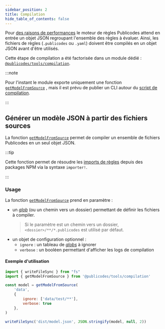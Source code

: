 ```yaml
---
sidebar_position: 2
title: Compilation
hide_table_of_contents: false
---
```


Pour [des raisons de
performances](https://github.com/publicodes/publicodes/pull/254) le moteur de
règles Publicodes attend en entrée un objet JSON regroupant l'ensemble des
règles à évaluer. Ainsi, les fichiers de règles (`.publicodes` ou `.yaml`)
doivent être compilés en un objet JSON avant d'être utilisés.

Cette étape de compilation a été factorisée dans un module dédié :
[`@publicodes/tools/compilation`](https://publicodes.github.io/tools/modules/compilation.html).

:::note

Pour l'instant le module exporte uniquement une fonction
[`getModelFromSource`](https://publicodes.github.io/tools/functions/compilation.getModelFromSource.html)
, mais il est prévu de publier un CLI autour du [script de
compilation](https://github.com/publicodes/model-template/blob/main/build.js).

:::

## Générer un modèle JSON à partir des fichiers sources

La fonction
[`getModelFromSource`](https://publicodes.github.io/tools/functions/compilation.getModelFromSource.html)
permet de compiler un ensemble de fichiers Publicodes en un seul objet JSON.

:::tip

Cette fonction permet de résoudre les [imports de règles](./imports) depuis des packages NPM
via la syntaxe `importer!`.

:::

### Usage

La fonction
[`getModelFromSource`](https://publicodes.github.io/tools/functions/compilation.getModelFromSource.html)
prend en paramètre :

- un [_glob_](https://www.npmjs.com/package/glob) (ou un chemin vers un dossier)
  permettant de définir les fichiers à compiler.
  > Si le paramètre est un chemin vers un dossier, `<dossier>/**/*.publicodes`
  > est utilisé par défaut.
- un objet de configuration optionnel :
  - `ignore` : un tableau de [_globs_](https://www.npmjs.com/package/glob) à
    ignorer
  - `verbose` : un booléen permettant d'afficher les logs de compilation

#### Exemple d'utilisation

```javascript title="build.js"
import { writeFileSync } from "fs"
import { getModelFromSource } from '@publicodes/tools/compilation'

const model = getModelFromSource(
	'data',
	{
		ignore: ['data/test/**'],
		verbose: true
	},
)

writeFileSync('dist/model.json', JSON.stringify(model, null, 2))
```
